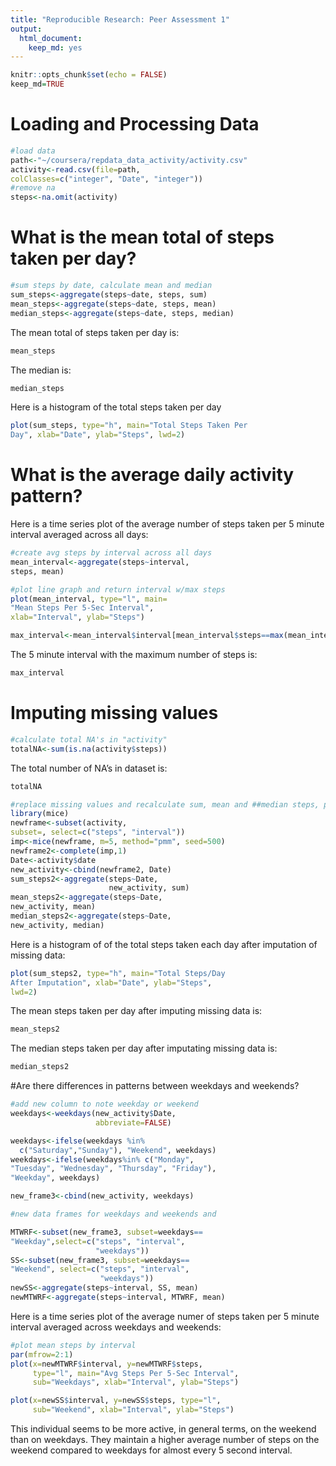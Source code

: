 ---
title: "Reproducible Research: Peer Assessment 1"
output: 
  html_document: 
    keep_md: yes
---

```{r setup, include=FALSE, echo=FALSE}
knitr::opts_chunk$set(echo = FALSE)
keep_md=TRUE

```

# Loading and Processing Data

```{r, echo=TRUE}
#load data 
path<-"~/coursera/repdata_data_activity/activity.csv"
activity<-read.csv(file=path,
colClasses=c("integer", "Date", "integer"))
#remove na
steps<-na.omit(activity)
```

# What is the mean total of steps taken per day?

```{r, echo=TRUE}

#sum steps by date, calculate mean and median
sum_steps<-aggregate(steps~date, steps, sum)
mean_steps<-aggregate(steps~date, steps, mean)
median_steps<-aggregate(steps~date, steps, median)
```

The mean total of steps taken per day is:
```{r}
mean_steps
```

The median is:
```{r}
median_steps
```


Here is a histogram of the total steps taken per day

```{r, echo=TRUE}

plot(sum_steps, type="h", main="Total Steps Taken Per
Day", xlab="Date", ylab="Steps", lwd=2)
```


# What is the average daily activity pattern?
Here is a time series plot of the average number of steps taken per 5 minute interval averaged across all days:
```{r, echo=TRUE}

#create avg steps by interval across all days
mean_interval<-aggregate(steps~interval, 
steps, mean)

#plot line graph and return interval w/max steps
plot(mean_interval, type="l", main=
"Mean Steps Per 5-Sec Interval", 
xlab="Interval", ylab="Steps")

max_interval<-mean_interval$interval[mean_interval$steps==max(mean_interval$steps)]

```

The 5 minute interval with the maximum number of steps is:

```{r}
max_interval
```

# Imputing missing values

```{r, echo=TRUE}

#calculate total NA's in "activity"
totalNA<-sum(is.na(activity$steps))

```

The total number of NA's in dataset is:

```{r}
totalNA
```

```{r,echo=TRUE, cache=TRUE}
#replace missing values and recalculate sum, mean and ##median steps, plot new steps/day
library(mice)
newframe<-subset(activity, 
subset=, select=c("steps", "interval"))
imp<-mice(newframe, m=5, method="pmm", seed=500)
newframe2<-complete(imp,1)
Date<-activity$date
new_activity<-cbind(newframe2, Date)
sum_steps2<-aggregate(steps~Date,
                      new_activity, sum)
mean_steps2<-aggregate(steps~Date, 
new_activity, mean)
median_steps2<-aggregate(steps~Date, 
new_activity, median)
```

Here is a histogram of of the total steps taken each day after imputation of missing data:
```{r, echo=TRUE}
plot(sum_steps2, type="h", main="Total Steps/Day 
After Imputation", xlab="Date", ylab="Steps", 
lwd=2)

```

The mean steps taken per day after imputing missing data is:
```{r}
mean_steps2
```
The median steps taken per day after imputating missing data is:
```{r}
median_steps2
```

#Are there differences in patterns between weekdays and weekends?

```{r, echo=TRUE}
#add new column to note weekday or weekend
weekdays<-weekdays(new_activity$Date, 
                   abbreviate=FALSE)

weekdays<-ifelse(weekdays %in% 
  c("Saturday","Sunday"), "Weekend", weekdays)
weekdays<-ifelse(weekdays%in% c("Monday", 
"Tuesday", "Wednesday", "Thursday", "Friday"), 
"Weekday", weekdays)

new_frame3<-cbind(new_activity, weekdays)

#new data frames for weekdays and weekends and 

MTWRF<-subset(new_frame3, subset=weekdays==
"Weekday",select=c("steps", "interval", 
                   "weekdays"))
SS<-subset(new_frame3, subset=weekdays==
"Weekend", select=c("steps", "interval", 
                    "weekdays"))
newSS<-aggregate(steps~interval, SS, mean)
newMTWRF<-aggregate(steps~interval, MTWRF, mean)
```

Here is a time series plot of the average numer of steps taken per 5 minute interval averaged across weekdays and weekends:
```{r, echo=TRUE}
#plot mean steps by interval
par(mfrow=2:1)
plot(x=newMTWRF$interval, y=newMTWRF$steps, 
     type="l", main="Avg Steps Per 5-Sec Interval",
     sub="Weekdays", xlab="Interval", ylab="Steps")

plot(x=newSS$interval, y=newSS$steps, type="l", 
     sub="Weekend", xlab="Interval", ylab="Steps")
```

This individual seems to be more active, in general terms, on the weekend than on weekdays.  They maintain a higher average number of steps on the weekend compared to weekdays for almost every 5 second interval. 
